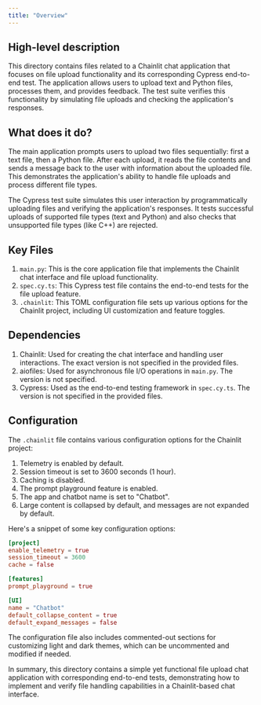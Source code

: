 ```yaml
---
title: "Overview"
---
```


## High-level description
This directory contains files related to a Chainlit chat application that focuses on file upload functionality and its corresponding Cypress end-to-end test. The application allows users to upload text and Python files, processes them, and provides feedback. The test suite verifies this functionality by simulating file uploads and checking the application's responses.

## What does it do?
The main application prompts users to upload two files sequentially: first a text file, then a Python file. After each upload, it reads the file contents and sends a message back to the user with information about the uploaded file. This demonstrates the application's ability to handle file uploads and process different file types.

The Cypress test suite simulates this user interaction by programmatically uploading files and verifying the application's responses. It tests successful uploads of supported file types (text and Python) and also checks that unsupported file types (like C++) are rejected.

## Key Files
1. `main.py`: This is the core application file that implements the Chainlit chat interface and file upload functionality.
2. `spec.cy.ts`: This Cypress test file contains the end-to-end tests for the file upload feature.
3. `.chainlit`: This TOML configuration file sets up various options for the Chainlit project, including UI customization and feature toggles.

## Dependencies
1. Chainlit: Used for creating the chat interface and handling user interactions. The exact version is not specified in the provided files.
2. aiofiles: Used for asynchronous file I/O operations in `main.py`. The version is not specified.
3. Cypress: Used as the end-to-end testing framework in `spec.cy.ts`. The version is not specified in the provided files.

## Configuration
The `.chainlit` file contains various configuration options for the Chainlit project:

1. Telemetry is enabled by default.
2. Session timeout is set to 3600 seconds (1 hour).
3. Caching is disabled.
4. The prompt playground feature is enabled.
5. The app and chatbot name is set to "Chatbot".
6. Large content is collapsed by default, and messages are not expanded by default.

Here's a snippet of some key configuration options:

```toml
[project]
enable_telemetry = true
session_timeout = 3600
cache = false

[features]
prompt_playground = true

[UI]
name = "Chatbot"
default_collapse_content = true
default_expand_messages = false
```

The configuration file also includes commented-out sections for customizing light and dark themes, which can be uncommented and modified if needed.

In summary, this directory contains a simple yet functional file upload chat application with corresponding end-to-end tests, demonstrating how to implement and verify file handling capabilities in a Chainlit-based chat interface.